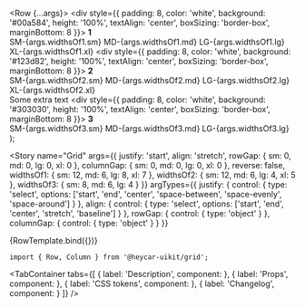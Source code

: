 

<Meta
  title="Components/Grid"
/>

  <Row {...args}>
    <Column widths={args.widthsOf1}>
      <div style={{
        padding: 8,
        color: 'white',
        background: '#00a584',
        height: '100%',
        textAlign: 'center',
        boxSizing: 'border-box',
        marginBottom: 8
      }}>
        <strong>1</strong><br />
        SM-{args.widthsOf1.sm} MD-{args.widthsOf1.md} LG-{args.widthsOf1.lg} XL-{args.widthsOf1.xl}
      </div>
    </Column>
    <Column widths={args.widthsOf2}>
      <div style={{
        padding: 8,
        color: 'white',
        background: '#123d82',
        height: '100%',
        textAlign: 'center',
        boxSizing: 'border-box',
        marginBottom: 8
      }}>
        <strong>2</strong><br />
        SM-{args.widthsOf2.sm} MD-{args.widthsOf2.md} LG-{args.widthsOf2.lg} XL-{args.widthsOf2.xl}<br />
        Some extra text
      </div>
    </Column>
    <Column widths={args.widthsOf3}>
      <div style={{
        padding: 8,
        color: 'white',
        background: '#303030',
        height: '100%',
        textAlign: 'center',
        boxSizing: 'border-box',
        marginBottom: 8
      }}>
        <strong>3</strong><br />
        SM-{args.widthsOf3.sm} MD-{args.widthsOf3.md} LG-{args.widthsOf3.lg}
      </div>
    </Column>
  </Row>
);

<!-- Canvas -->

<Story
  name="Grid"
  args={{
    justify: 'start',
    align: 'stretch',
    rowGap: { sm: 0, md: 0, lg: 0, xl: 0 },
    columnGap: { sm: 0, md: 0, lg: 0, xl: 0 },
    reverse: false,
    widthsOf1: { sm: 12, md: 6, lg: 8, xl: 7 },
    widthsOf2: { sm: 12, md: 6, lg: 4, xl: 5 },
    widthsOf3: { sm: 8, md: 6, lg: 4 }
  }}
  argTypes={{
    justify: {
      control: {
        type: 'select',
        options: ['start', 'end', 'center', 'space-between', 'space-evenly', 'space-around']
      }
    },
    align: {
      control: {
        type: 'select',
        options: ['start', 'end', 'center', 'stretch', 'baseline']
      }
    },
    rowGap: {
      control: { type: 'object' }
    },
    columnGap: {
      control: { type: 'object' }
    }
  }}
>
  {RowTemplate.bind({})}
</Story>

<!-- Docs -->

<ComponentHeader
  name="Grid"
  version={version}
  stage={1}
  design="https://www.figma.com/file/rrvkvQEoVTOHa7MzyKSaoz/OTP-Design-System?node-id=1370%3A39327"
/>

```tsx
import { Row, Column } from '@heycar-uikit/grid';
```

<TabContainer
  tabs={[
    { label: 'Description', component: <Description /> },
    { label: 'Props', component: <Props /> },
    { label: 'CSS tokens', component: <CssVars css={styles} /> },
    { label: 'Changelog', component: <Changelog /> }
  ]}
/>

